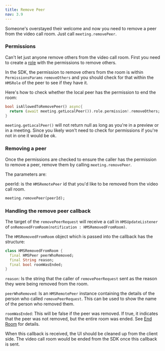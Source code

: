```yaml
---
title: Remove Peer
nav: 3.9
---
```


Someone's overstayed their welcome and now you need to remove a peer from the video call room. Just call `meeting.removePeer`.

### Permissions

Can't let just anyone remove others from the video call room. First you need to create a [role](../foundation/templates-and-roles) with the permissions to remove others.

In the SDK, the permission to remove others from the room is within `PermissionsParams` `removeOthers` and you should check for that within the `HMSRole` of the peer to see if they have it.

Here's how to check whether the local peer has the permission to end the room:

```dart
bool isAllowedToRemovePeer() async{
  return (await meeting.getLocalPeer()).role.permission!.removeOthers;
}
```

`meeting.getLocalPeer()` will not return null as long as you're in a preview or in a meeting. Since you likely won't need to check for permissions if you're not in one it would be ok.

### Removing a peer

Once the permissions are checked to ensure the caller has the permission to remove a peer, remove them by calling `meeting.removePeer`.

The parameters are:

peerId: is the `HMSRemotePeer` id that you'd like to be removed from the video call room.


```dart
meeting.removePeer(peerId);
```

### Handling the remove peer callback

The target of the `removePeerRequest` will receive a call in `HMSUpdateListener` of `onRemovedFromRoom(notification : HMSRemovedFromRoom)`.

The `HMSRemovedFromRoom` object which is passed into the callback has the structure:

```dart
class HMSRemovedFromRoom {
  final HMSPeer peerWhoRemoved;
  final String reason;
  final bool roomWasEnded;
}
```

`reason`: Is the string that the caller of `removePeerRequest` sent as the reason they were being removed from the room.

`peerWhoRemoved`: Is an `HMSRemotePeer` instance containing the details of the person who called `removePeerRequest`. This can be used to show the name of the person who removed them.

`roomWasEnded`: This will be false if the peer was removed. If true, it indicates that the peer was not removed, but the entire room was ended. See [End Room](End-Room) for details.

When this callback is received, the UI should be cleaned up from the client side. The video call room would be ended from the SDK once this callback is sent.
